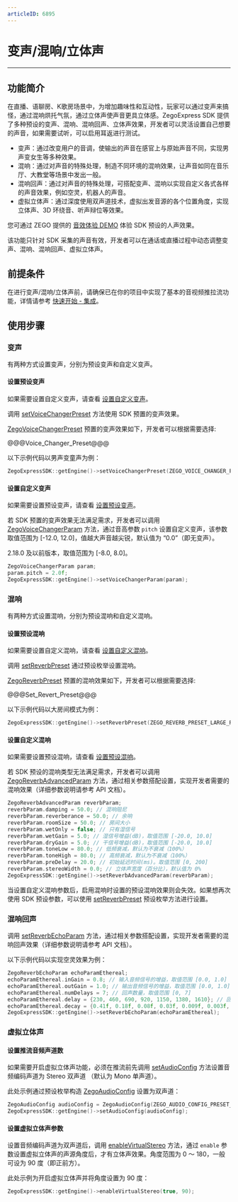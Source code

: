```yaml
---
articleID: 6895
---
```

# 变声/混响/立体声

- - -

## 功能简介

在直播、语聊房、K歌房场景中，为增加趣味性和互动性，玩家可以通过变声来搞怪，通过混响烘托气氛，通过立体声使声音更具立体感。ZegoExpress SDK 提供了多种预设的变声、混响、混响回声、立体声效果，开发者可以灵活设置自己想要的声音，如果需要试听，可以启用耳返进行测试。

* 变声：通过改变用户的音调，使输出的声音在感官上与原始声音不同，实现男声变女生等多种效果。
* 混响：通过对声音的特殊处理，制造不同环境的混响效果，让声音如同在音乐厅、大教堂等场景中发出一般。
* 混响回声：通过对声音的特殊处理，可搭配变声、混响以实现自定义各式各样的声音效果，例如空灵，机器人的声音。
* 虚拟立体声：通过深度使用双声道技术，虚拟出发音源的各个位置角度，实现立体声、3D 环绕音、听声辩位等效果。

您可通过 ZEGO 提供的 [音效体验 DEMO](https://www.zego.im/audio-demo) 体验 SDK 预设的人声效果。

<div class="mk-hint">

该功能只针对 SDK 采集的声音有效，开发者可以在通话或直播过程中动态调整变声、混响、混响回声、虚拟立体声。
</div>

## 前提条件

在进行变声/混响/立体声前，请确保已在你的项目中实现了基本的音视频推拉流功能，详情请参考 [快速开始 - 集成](#7351)。

## 使用步骤

### 变声

有两种方式设置变声，分别为预设变声和自定义变声。

#### 设置预设变声

<div class="mk-hint">


如果需要设置自定义变声，请查看 [设置自定义变声](!AudioAdvanced/AudioEffects#3_1_2)。
</div>

调用 [setVoiceChangerPreset](https://doc-zh.zego.im/article/api?doc=Express_Video_SDK_API~CPP_linux~class~zego-express-i-zego-express-engine#set-voice-changer-preset) 方法使用 SDK 预置的变声效果。

[ZegoVoiceChangerPreset](@-ZegoVoiceChangerPreset) 预置的变声效果如下，开发者可以根据需要选择:

@@@Voice_Changer_Preset@@@

以下示例代码以男声变童声为例：

```cpp
ZegoExpressSDK::getEngine()->setVoiceChangerPreset(ZEGO_VOICE_CHANGER_PRESET_MEN_TO_CHILD);
```

#### 设置自定义变声

<div class="mk-hint">


如果需要设置预设变声，请查看 [设置预设变声](!AudioAdvanced/AudioEffects#3_1_1)。
</div>

若 SDK 预置的变声效果无法满足需求，开发者可以调用 [ZegoVoiceChangerParam](https://doc-zh.zego.im/article/api?doc=Express_Video_SDK_API~CPP_linux~struct~zego-express-zego-voice-changer-param#zego-voice-changer-param) 方法，通过音高参数 `pitch` 设置自定义变声，该参数取值范围为 [-12.0, 12.0]，值越大声音越尖锐，默认值为 “0.0”（即无变声）。

<div class=mk-warning>
2.18.0 及以前版本，取值范围为 [-8.0, 8.0]。
</div>

```cpp
ZegoVoiceChangerParam param;
param.pitch = 2.0f;
ZegoExpressSDK::getEngine()->setVoiceChangerParam(param); 
```

### 混响

有两种方式设置混响，分别为预设混响和自定义混响。

#### 设置预设混响

<div class="mk-hint">


如果需要设置自定义混响，请查看 [设置自定义混响](!AudioAdvanced/AudioEffects#3_2_2)。
</div>

调用 [setReverbPreset](https://doc-zh.zego.im/article/api?doc=Express_Video_SDK_API~CPP_linux~class~zego-express-i-zego-express-engine#set-reverb-preset) 通过预设枚举设置混响。

[ZegoReverbPreset](@-ZegoReverbPreset) 预置的混响效果如下，开发者可以根据需要选择:

@@@Set_Revert_Preset@@@


以下示例代码以大房间模式为例：
```cpp
ZegoExpressSDK::getEngine()->setReverbPreset(ZEGO_REVERB_PRESET_LARGE_ROOM);
```

#### 设置自定义混响

<div class="mk-hint">


如果需要设置预设混响，请查看 [设置预设混响](!AudioAdvanced/AudioEffects#3_2_1)。
</div>

若 SDK 预设的混响类型无法满足需求，开发者可以调用 [ZegoReverbAdvancedParam](https://doc-zh.zego.im/article/api?doc=Express_Video_SDK_API~CPP_linux~struct~zego-express-zego-reverb-advanced-param#zego-reverb-advanced-param) 方法，通过相关参数搭配设置，实现开发者需要的混响效果（详细参数说明请参考 API 文档）。

```cpp
ZegoReverbAdvancedParam reverbParam;
reverbParam.damping = 50.0; // 混响阻尼
reverbParam.reverberance = 50.0; // 余响
reverbParam.roomSize = 50.0; // 房间大小
reverbParam.wetOnly = false; // 只有湿信号
reverbParam.wetGain = 5.0; // 湿信号增益(dB)，取值范围 [-20.0, 10.0]
reverbParam.dryGain = 5.0; // 干信号增益(dB)，取值范围 [-20.0, 10.0]
reverbParam.toneLow = 80.0; // 低频衰减，默认为不衰减（100%）
reverbParam.toneHigh = 80.0; // 高频衰减，默认为不衰减（100%）
reverbParam.preDelay = 20.0; // 初始延迟时间(ms)。取值范围 [0, 200]
reverbParam.stereoWidth = 0.0; // 立体声宽度（百分比），默认值为 0%
ZegoExpressSDK::getEngine()->setReverbAdvancedParam(reverbParam);
```


<div class="mk-warning">

当设置自定义混响参数后，启用混响时设置的预设混响效果则会失效。如果想再次使用 SDK 预设参数，可以使用 [setReverbPreset](https://doc-zh.zego.im/article/api?doc=Express_Video_SDK_API~CPP_linux~class~zego-express-i-zego-express-engine#set-reverb-preset) 预设枚举方法进行设置。
</div>

### 混响回声

调用 [setReverbEchoParam](https://doc-zh.zego.im/article/api?doc=Express_Video_SDK_API~CPP_linux~class~zego-express-i-zego-express-engine#set-reverb-echo-param) 方法，通过相关参数搭配设置，实现开发者需要的混响回声效果（详细参数说明请参考 API 文档）。

以下示例代码以实现空灵效果为例：

```cpp
ZegoReverbEchoParam echoParamEthereal;
echoParamEthereal.inGain = 0.8; // 输入音频信号的增益，取值范围 [0.0, 1.0]
echoParamEthereal.outGain = 1.0; // 输出音频信号的增益，取值范围 [0.0, 1.0]
echoParamEthereal.numDelays = 7; // 回声数量，取值范围 [0, 7]
echoParamEthereal.delay = {230, 460, 690, 920, 1150, 1380, 1610}; // 回声信号分别的延时
echoParamEthereal.decay = {0.41f, 0.18f, 0.08f, 0.03f, 0.009f, 0.003f, 0.001f}; // 回声信号分别的衰减系数
ZegoExpressSDK::getEngine()->setReverbEchoParam(echoParamEthereal);
```

### 虚拟立体声

#### 设置推流音频声道数

如果需要开启虚拟立体声功能，必须在推流前先调用 [setAudioConfig](https://doc-zh.zego.im/article/api?doc=Express_Video_SDK_API~CPP_linux~class~zego-express-i-zego-express-engine#set-audio-config) 方法设置音频编码声道为 Stereo 双声道 （默认为 Mono 单声道）。

此处示例通过预设枚举构造 [ZegoAudioConfig](https://doc-zh.zego.im/article/api?doc=Express_Video_SDK_API~CPP_linux~struct~zego-express-zego-audio-config#zego-audio-config) 设置为双声道：

```cpp
ZegoAudioConfig audioConfig = ZegoAudioConfig(ZEGO_AUDIO_CONFIG_PRESET_STANDARD_QUALITY_STEREO);
ZegoExpressSDK::getEngine()->setAudioConfig(audioConfig);
```

#### 设置虚拟立体声参数

设置音频编码声道为双声道后，调用 [enableVirtualStereo](https://doc-zh.zego.im/article/api?doc=Express_Video_SDK_API~CPP_linux~class~zego-express-i-zego-express-engine#enable-virtual-stereo) 方法，通过 `enable` 参数设置虚拟立体声的声源角度后，才有立体声效果。角度范围为 0 ～ 180，一般可设为 90 度（即正前方）。

此处示例为开启虚拟立体声并将角度设置为 90 度：

```cpp
ZegoExpressSDK::getEngine()->enableVirtualStereo(true, 90);
```
